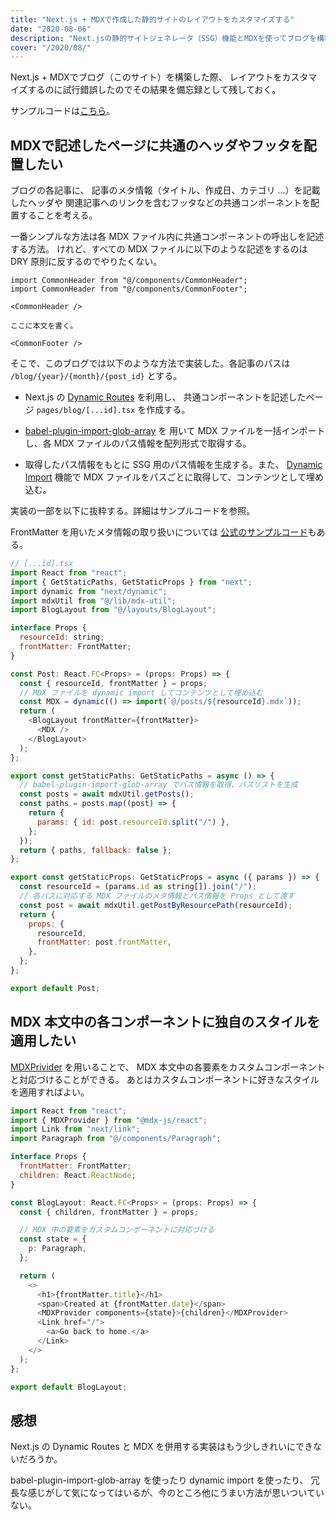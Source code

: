 ```yaml
---
title: "Next.js + MDXで作成した静的サイトのレイアウトをカスタマイズする"
date: "2020-08-06"
description: "Next.jsの静的サイトジェネレータ（SSG）機能とMDXを使ってブログを構築した際、レイアウトをカスタマイズするのに思考錯誤したのでその結果を備忘録として残しておく。"
cover: "/2020/08/"
---
```



Next.js + MDXでブログ（このサイト）を構築した際、
レイアウトをカスタマイズするのに試行錯誤したのでその結果を備忘録として残しておく。

サンプルコードは[こちら](https://github.com/uu64/nextjs-mdx-blog-sample)。


## MDXで記述したページに共通のヘッダやフッタを配置したい

ブログの各記事に、
記事のメタ情報（タイトル、作成日、カテゴリ ...）を記載したヘッダや
関連記事へのリンクを含むフッタなどの共通コンポーネントを配置することを考える。

一番シンプルな方法は各 MDX ファイル内に共通コンポーネントの呼出しを記述する方法。
けれど、すべての MDX ファイルに以下のような記述をするのは DRY 原則に反するのでやりたくない。

```
import CommonHeader from "@/components/CommonHeader";
import CommonHeader from "@/components/CommonFooter";

<CommonHeader />

ここに本文を書く。

<CommonFooter />
```

そこで、このブログでは以下のような方法で実装した。各記事のパスは `/blog/{year}/{month}/{post_id}` とする。

- Next.js の [Dynamic Routes](https://nextjs.org/docs/routing/dynamic-routes) を利用し、
  共通コンポーネントを記述したページ `pages/blog/[...id].tsx` を作成する。

- [babel-plugin-import-glob-array](https://github.com/jescalan/babel-plugin-import-glob-array) を
  用いて MDX ファイルを一括インポートし、各 MDX ファイルのパス情報を配列形式で取得する。

- 取得したパス情報をもとに SSG 用のパス情報を生成する。また、
  [Dynamic Import](https://nextjs.org/docs/advanced-features/dynamic-import) 機能で
  MDX ファイルをパスごとに取得して、コンテンツとして埋め込む。

実装の一部を以下に抜粋する。詳細はサンプルコードを参照。

FrontMatter を用いたメタ情報の取り扱いについては
[公式のサンプルコード](https://mdxjs.com/guides/custom-loader)もある。

```javascript
// [...id].tsx
import React from "react";
import { GetStaticPaths, GetStaticProps } from "next";
import dynamic from "next/dynamic";
import mdxUtil from "@/lib/mdx-util";
import BlogLayout from "@/layouts/BlogLayout";

interface Props {
  resourceId: string;
  frontMatter: FrontMatter;
}

const Post: React.FC<Props> = (props: Props) => {
  const { resourceId, frontMatter } = props;
  // MDX ファイルを dynamic import してコンテンツとして埋め込む
  const MDX = dynamic(() => import(`@/posts/${resourceId}.mdx`));
  return (
    <BlogLayout frontMatter={frontMatter}>
      <MDX />
    </BlogLayout>
  );
};

export const getStaticPaths: GetStaticPaths = async () => {
  // babel-plugin-import-glob-array でパス情報を取得、パスリストを生成
  const posts = await mdxUtil.getPosts();
  const paths = posts.map((post) => {
    return {
      params: { id: post.resourceId.split("/") },
    };
  });
  return { paths, fallback: false };
};

export const getStaticProps: GetStaticProps = async ({ params }) => {
  const resourceId = (params.id as string[]).join("/");
  // 各パスに対応する MDX ファイルのメタ情報とパス情報を Props として渡す
  const post = await mdxUtil.getPostByResourcePath(resourceId);
  return {
    props: {
      resourceId,
      frontMatter: post.frontMatter,
    },
  };
};

export default Post;
```

## MDX 本文中の各コンポーネントに独自のスタイルを適用したい

[MDXPrivider](https://mdxjs.com/advanced/components#mdxprovider) を用いることで、
MDX 本文中の各要素をカスタムコンポーネントと対応づけることができる。
あとはカスタムコンポーネントに好きなスタイルを適用すればよい。

```javascript
import React from "react";
import { MDXProvider } from "@mdx-js/react";
import Link from "next/link";
import Paragraph from "@/components/Paragraph";

interface Props {
  frontMatter: FrontMatter;
  children: React.ReactNode;
}

const BlogLayout: React.FC<Props> = (props: Props) => {
  const { children, frontMatter } = props;

  // MDX 中の要素をカスタムコンポーネントに対応づける
  const state = {
    p: Paragraph,
  };

  return (
    <>
      <h1>{frontMatter.title}</h1>
      <span>Created at {frontMatter.date}</span>
      <MDXProvider components={state}>{children}</MDXProvider>
      <Link href="/">
        <a>Go back to home.</a>
      </Link>
    </>
  );
};

export default BlogLayout;
```

## 感想

Next.js の Dynamic Routes と MDX を併用する実装はもう少しきれいにできないだろうか。

babel-plugin-import-glob-array を使ったり dynamic import を使ったり、
冗長な感じがして気になってはいるが、今のところ他にうまい方法が思いついていない。
